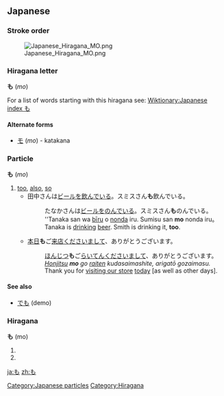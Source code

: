 ==Japanese==
===Stroke order===
[[Image:Japanese Hiragana MO.png]]


===Hiragana letter===
'''も''' (''mo'')

For a list of words starting with this hiragana see: [[Wiktionary:Japanese index も]]
====Alternate forms====
*[[モ]] (''mo'') - katakana


===Particle===
[[Category:Japanese particles]]
'''も''' (''mo'')

# [[too]], [[also]], [[so]]
#* 田中さんは[[ビール]]を[[飲む|飲んで]]いる。スミスさん'''も'''飲んでいる。
#*:たなかさんは[[ビール]]を[[飲む|のんで]]いる。スミスさん'''も'''のんでいる。
#*:''Tanaka san wa [[bīru]] o [[nomu|nonda]] iru. Sumisu san '''mo''' nonda iru。
#*:Tanaka is [[drink|drinking]] [[beer]]. Smith is drinking it, '''too'''.
#* [[本日]]'''も'''ご[[来店]]くださいまして、ありがとうございます。
#*:[[ほんじつ]]'''も'''ご[[らいてん]]くださいまして、ありがとうございます。
#*:''[[honjitsu|Honjitsu]] '''mo''' go [[raiten]] kudasaimashite, arigatō gozaimasu.''
#*:Thank you for [[visit|visiting our store]] [[today]] [as well as other days].

====See also====
* [[でも]] (demo)

===Hiragana===
[[Category:Hiragana]]
'''も''' (mo)

# {{japdef|藻|[[algae]]}}
# {{japdef|喪|[[mourning]]}}
[[ja:も]]
[[zh:も]]
